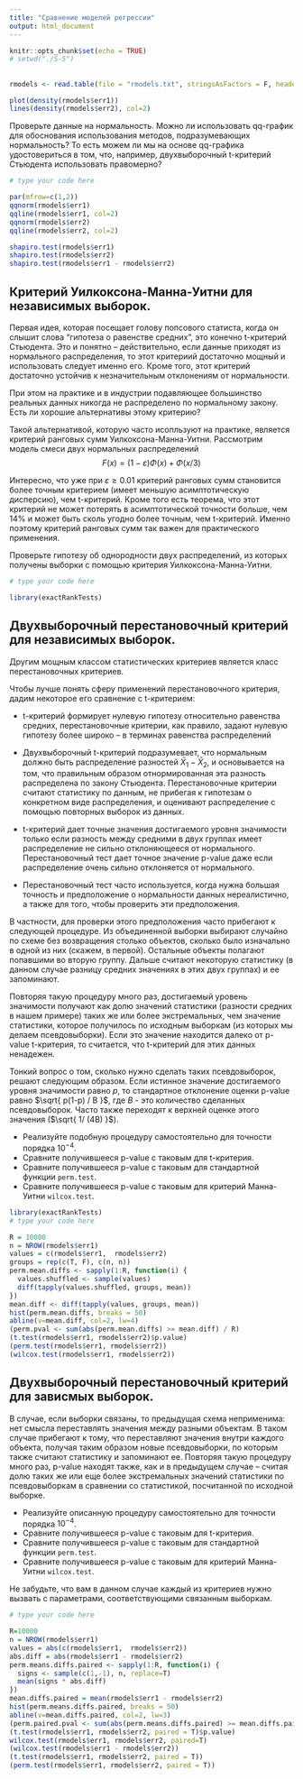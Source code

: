 ```yaml
---
title: "Сравнение моделей регрессии"
output: html_document
---
```


```r
knitr::opts_chunk$set(echo = TRUE)
# setwd("./S-5")
```

## 


```r
rmodels <- read.table(file = "rmodels.txt", stringsAsFactors = F, header = T)

plot(density(rmodels$err1))
lines(density(rmodels$err2), col=2)
```



Проверьте данные на нормальность. Можно ли использовать qq-график для обоснования использования методов, подразумевающих нормальность? То есть можем ли мы на основе qq-графика удостовериться в том, что, например, двухвыборочный t-критерий Стьюдента использовать правомернo?  
```r
# type your code here
```


```r
par(mfrow=c(1,2))
qqnorm(rmodels$err1)
qqline(rmodels$err1, col=2)
qqnorm(rmodels$err2)
qqline(rmodels$err2, col=2)
```

```r
shapiro.test(rmodels$err1)
shapiro.test(rmodels$err2)
shapiro.test(rmodels$err1 - rmodels$err2)
```



## Критерий Уилкоксона-Манна-Уитни для независимых выборок. 


Первая идея, которая посещает голову попсового статиста, когда он слышит слова "гипотеза о равенстве средних", это конечно t-критерий Стьюдента.  Это и понятно --  действительно, если данные приходят из нормального распределения, то этот критериий достаточно мощный и использовать следует именно его. Кроме того, этот критерий достаточно устойчив к незначительным отклонениям от нормальности. 


При этом на практике и в индустрии подавляющее большинство реальных данных никогда не распределено по нормальному закону. Есть ли хорошие альтернативы этому критерию?


Такой альтернативой, которую часто исопльзуют на практике, является критерий ранговых сумм Уилкоксона-Манна-Уитни. Рассмотрим модель смеси двух нормальных распределений 
$$F(x) = (1 - \varepsilon) \Phi(x) + \Phi(x/3)  $$ 

Интересно, что уже при $\varepsilon \geq 0.01$   критерий ранговых сумм становится более точным критерием (имеет меньшую асимптотическую дисперсию), чем t-критерий. Кроме того есть теорема, что этот критерий не может потерять в асимптотической точности больше, чем 14% и может быть сколь угодно более точным, чем t-критерий. Именно поэтому критерий ранговых сумм так важен для практического применения. 

Проверьте гипотезу об однородности двух распределений, из которых получены выборки с помощью критерия Уилкоксона-Манна-Уитни.

```r
# type your code here
```


```r
library(exactRankTests)

```



## Двухвыборочный перестановочный критерий для независимых выборок. 

Другим мощным классом статистических критериев является класс перестановочных критериев. 

Чтобы лучше понять сферу применений перестановочного критерия, дадим некоторое его сравнение с t-критерием:


* t-критерий формирует нулевую гипотезу относительно равенства средних, перестановочные критерии, как правило, задают нулевую гипотезу более широко --  в терминах равенства распределений
*  Двухвыборочный t-критерий подразумевает, что нормальным должно быть распределение разностей $\bar{X}_1 - \bar{X}_2$, и основывается на том, что правильным образом отнормированная эта разность распределена по закону Стьюдента. Перестановочные критерии  считают статистику по данным, не прибегая к гипотезам о конкретном виде распределения, и оценивают распределение с помощью повторных выборок из данных. 

* t-критерий дает точные значения достигаемого уровня значимости только если разность между средними в двух группах имеет распределение не сильно отклоняющееся от нормального. Перестановочный тест дает точное значение p-value даже если распределение очень сильно отклоняется от нормального.  

* Перестановочный тест часто используется, когда нужна большая точность и предположение о нормальности данных нереалистично, а также для того, чтобы проверить эти предположения.  



В частности, для проверки этого предположения часто прибегают к следующей процедуре. 
Из объединенной выборки выбирают случайно по схеме без возвращения столько объектов, сколько было изначально в одной из них (скажем, в первой). Остальные объекты полагают попавшими во вторую группу. Дальше считают некоторую статистику (в данном случае разницу средних значениях в этих двух группах) и ее запоминают. 

Повторяя такую процедуру много раз, достигаемый уровень значимости получают как долю  значений статистики (разности средних в нашем примере) таких же или более экстремальных, чем значение статистики, которое получилось по исходным выборкам (из которых мы делаем псевдовыборки). Если это значение находится далеко от p-value t-критерия, то считается, что t-критерий для этих данных ненадежен. 

Тонкий вопрос о том, сколько нужно сделать таких псевдовыборок, решают следующим образом. Если истинное значение достигаемого уровня значимости равно $p$, то стандартное отклонение оценки p-value равно $\sqrt{ p(1-p) / B }$, где $B$ - это количество сделанных псевдовыборок. Часто также переходят к верхней оценке этого значения ($\sqrt{ 1/ (4B) }$). 


* Реализуйте подобную процедуру самостоятельно для точности порядка $10^{-4}$. 
* Cравните получившееся p-value с таковым для t-критерия. 
* Cравните получившееся p-value с таковым для стандартной функции `perm.test`. 
* Cравните получившееся p-value с таковым для критерий Манна-Уитни `wilcox.test`. 


```r
library(exactRankTests)
# type your code here
```

```r
R = 10000
n = NROW(rmodels$err1)
values = c(rmodels$err1,  rmodels$err2)
groups = rep(c(T, F), c(n, n))
perm.mean.diffs <- sapply(1:R, function(i) { 
  values.shuffled <- sample(values)
  diff(tapply(values.shuffled, groups, mean))
})
mean.diff <- diff(tapply(values, groups, mean))
hist(perm.mean.diffs, breaks = 50)
abline(v=mean.diff, col=2, lw=4)
(perm.pval <- sum(abs(perm.mean.diffs) >= mean.diff) / R)
(t.test(rmodels$err1, rmodels$err2)$p.value)
(perm.test(rmodels$err1, rmodels$err2))
(wilcox.test(rmodels$err1, rmodels$err2))
```




## Двухвыборочный перестановочный критерий для зависмых выборок. 

В случае, если выборки связаны, то предыдущая схема неприменима: нет смысла переставлять значения между разными объектам. В таком случае прибегают к тому, что переставляют значения внутри каждого объекта, получая таким образом новые псевдовыборки, по которым также считают статистику и запоминают ее. Повторяя такую процедуру много раз, p-value находят также, как и в предыдущем случае  -- считая долю таких же или еще более экстремальных значений статистики по псевдовыборкам в сравнении со статистикой, посчитанной по исходной выборке. 

* Реализуйте описанную процедуру самостоятельно для точности порядка $10^{-4}$. 
* Cравните получившееся p-value с таковым для t-критерия. 
* Cравните получившееся p-value с таковым для стандартной функции `perm.test`. 
* Cравните получившееся p-value с таковым для критерий Манна-Уитни `wilcox.test`. 

Не забудьте, что вам в данном случае каждый из критериев нужно вызвать с параметрами, соответствующими связанным выборкам. 

```r
# type your code here
```


```r
R=10000
n = NROW(rmodels$err1)
values = abs(c(rmodels$err1,  rmodels$err2))
abs.diff = abs(rmodels$err1 - rmodels$err2)
perm.means.diffs.paired <- sapply(1:R, function(i) {
  signs <- sample(c(1,-1), n, replace=T)
  mean(signs * abs.diff)
})
mean.diffs.paired = mean(rmodels$err1 - rmodels$err2)
hist(perm.means.diffs.paired, breaks = 50)
abline(v=mean.diffs.paired, col=2, lw=3)
(perm.paired.pval <- sum(abs(perm.means.diffs.paired) >= mean.diffs.paired) / R)
(t.test(rmodels$err1, rmodels$err2, paired = T)$p.value)
wilcox.test(rmodels$err1, rmodels$err2, paired=T)
(wilcox.test(rmodels$err1 - rmodels$err2))
(t.test(rmodels$err1, rmodels$err2, paired = T))
(perm.test(rmodels$err1, rmodels$err2, paired = T))
```













